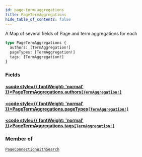 ```yaml
---
id: page-term-aggregations
title: PageTermAggregations
hide_table_of_contents: false
---
```








A Map of several fields of Page and term aggregations for each

```graphql
type PageTermAggregations {
  authors: [TermAggregation!]
  pageTypes: [TermAggregation!]
  tags: [TermAggregation!]
}
```


### Fields

#### [<code style={{ fontWeight: 'normal' }}>PageTermAggregations.<b>authors</b></code>](#)<Bullet />[`[TermAggregation!]`](/demand/api/graphql-admin/reference/objects/term-aggregation) <Badge class="secondary" text="list"/> <Badge class="secondary" text="object"/>
> 
> 

#### [<code style={{ fontWeight: 'normal' }}>PageTermAggregations.<b>pageTypes</b></code>](#)<Bullet />[`[TermAggregation!]`](/demand/api/graphql-admin/reference/objects/term-aggregation) <Badge class="secondary" text="list"/> <Badge class="secondary" text="object"/>
> 
> 

#### [<code style={{ fontWeight: 'normal' }}>PageTermAggregations.<b>tags</b></code>](#)<Bullet />[`[TermAggregation!]`](/demand/api/graphql-admin/reference/objects/term-aggregation) <Badge class="secondary" text="list"/> <Badge class="secondary" text="object"/>
> 
> 



### Member of

[`PageConnectionWithSearch`](/demand/api/graphql-admin/reference/objects/page-connection-with-search)  <Badge class="secondary" text="object"/>



